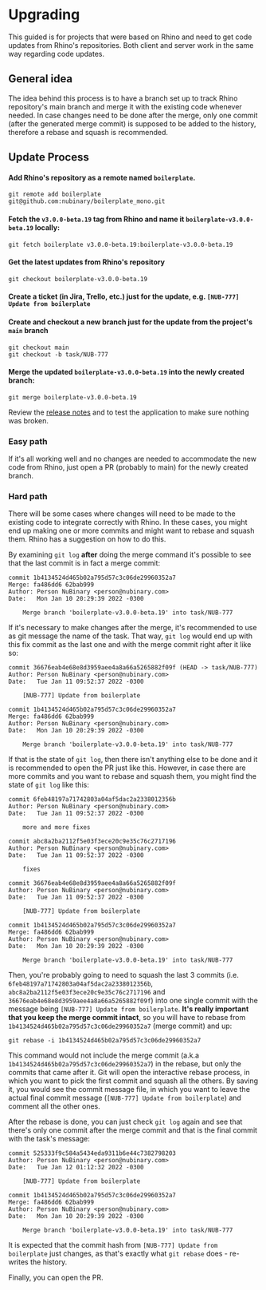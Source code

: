 # Upgrading

This guided is for projects that were based on Rhino and need to get code updates from Rhino's repositories. Both client and server work in the same way regarding code updates.

## General idea

The idea behind this process is to have a branch set up to track Rhino repository's main branch and merge it with the existing code whenever needed. In case changes need to be done after the merge, only one commit (after the generated merge commit) is supposed to be added to the history, therefore a rebase and squash is recommended.

## Update Process

#### Add Rhino's repository as a remote named `boilerplate`.

```
git remote add boilerplate git@github.com:nubinary/boilerplate_mono.git
```

#### Fetch the `v3.0.0-beta.19` tag from Rhino and name it `boilerplate-v3.0.0-beta.19` locally:

```
git fetch boilerplate v3.0.0-beta.19:boilerplate-v3.0.0-beta.19
```

#### Get the latest updates from Rhino's repository

```
git checkout boilerplate-v3.0.0-beta.19
```

#### Create a ticket (in Jira, Trello, etc.) just for the update, e.g. `[NUB-777] Update from boilerplate`

#### Create and checkout a new branch just for the update **from the project's `main` branch**

```
git checkout main
git checkout -b task/NUB-777
```

#### Merge the updated `boilerplate-v3.0.0-beta.19` into the newly created branch:

```
git merge boilerplate-v3.0.0-beta.19
```

Review the [release notes](release_notes) and to test the application to make sure nothing was broken.

### Easy path

If it's all working well and no changes are needed to accommodate the new code from Rhino, just open a PR (probably to main) for the newly created branch.

### Hard path

There will be some cases where changes will need to be made to the existing code to integrate correctly with Rhino. In these cases, you might end up making one or more commits and might want to rebase and squash them. Rhino has a suggestion on how to do this.

By examining `git log` **after** doing the merge command it's possible to see that the last commit is in fact a merge commit:

```
commit 1b4134524d465b02a795d57c3c06de29960352a7
Merge: fa486dd6 62bab999
Author: Person NuBinary <person@nubinary.com>
Date:   Mon Jan 10 20:29:39 2022 -0300

    Merge branch 'boilerplate-v3.0.0-beta.19' into task/NUB-777
```

If it's necessary to make changes after the merge, it's recommended to use as git message the name of the task. That way, `git log` would end up with this fix commit as the last one and with the merge commit right after it like so:

```
commit 36676eab4e68e8d3959aee4a8a66a5265882f09f (HEAD -> task/NUB-777)
Author: Person NuBinary <person@nubinary.com>
Date:   Tue Jan 11 09:52:37 2022 -0300

    [NUB-777] Update from boilerplate

commit 1b4134524d465b02a795d57c3c06de29960352a7
Merge: fa486dd6 62bab999
Author: Person NuBinary <person@nubinary.com>
Date:   Mon Jan 10 20:29:39 2022 -0300

    Merge branch 'boilerplate-v3.0.0-beta.19' into task/NUB-777
```

If that is the state of `git log`, then there isn't anything else to be done and it is recommended to open the PR just like this. However, in case there are more commits and you want to rebase and squash them, you might find the state of `git log` like this:

```
commit 6feb48197a71742803a04af5dac2a2338012356b
Author: Person NuBinary <person@nubinary.com>
Date:   Tue Jan 11 09:52:37 2022 -0300

    more and more fixes

commit abc8a2ba2112f5e03f3ece20c9e35c76c2717196
Author: Person NuBinary <person@nubinary.com>
Date:   Tue Jan 11 09:52:37 2022 -0300

    fixes

commit 36676eab4e68e8d3959aee4a8a66a5265882f09f
Author: Person NuBinary <person@nubinary.com>
Date:   Tue Jan 11 09:52:37 2022 -0300

    [NUB-777] Update from boilerplate

commit 1b4134524d465b02a795d57c3c06de29960352a7
Merge: fa486dd6 62bab999
Author: Person NuBinary <person@nubinary.com>
Date:   Mon Jan 10 20:29:39 2022 -0300

    Merge branch 'boilerplate-v3.0.0-beta.19' into task/NUB-777
```

Then, you're probably going to need to squash the last 3 commits (i.e. `6feb48197a71742803a04af5dac2a2338012356b`, `abc8a2ba2112f5e03f3ece20c9e35c76c2717196` and `36676eab4e68e8d3959aee4a8a66a5265882f09f`) into one single commit with the message being `[NUB-777] Update from boilerplate`. **It's really important that you keep the merge commit intact**, so you will have to rebase from `1b4134524d465b02a795d57c3c06de29960352a7` (merge commit) and up:

```
git rebase -i 1b4134524d465b02a795d57c3c06de29960352a7
```

This command would not include the merge commit (a.k.a `1b4134524d465b02a795d57c3c06de29960352a7`) in the rebase, but only the commits that came after it. Git will open the interactive rebase process, in which you want to pick the first commit and squash all the others. By saving it, you would see the commit message file, in which you want to leave the actual final commit message (`[NUB-777] Update from boilerplate`) and comment all the other ones.

After the rebase is done, you can just check `git log` again and see that there's only one commit after the merge commit and that is the final commit with the task's message:

```
commit 525333f9c584a5434eda9311b6e44c7382798203
Author: Person NuBinary <person@nubinary.com>
Date:   Tue Jan 12 01:12:32 2022 -0300

    [NUB-777] Update from boilerplate

commit 1b4134524d465b02a795d57c3c06de29960352a7
Merge: fa486dd6 62bab999
Author: Person NuBinary <person@nubinary.com>
Date:   Mon Jan 10 20:29:39 2022 -0300

    Merge branch 'boilerplate-v3.0.0-beta.19' into task/NUB-777
```

It is expected that the commit hash from `[NUB-777] Update from boilerplate` just changes, as that's exactly what `git rebase` does - re-writes the history.

Finally, you can open the PR.
